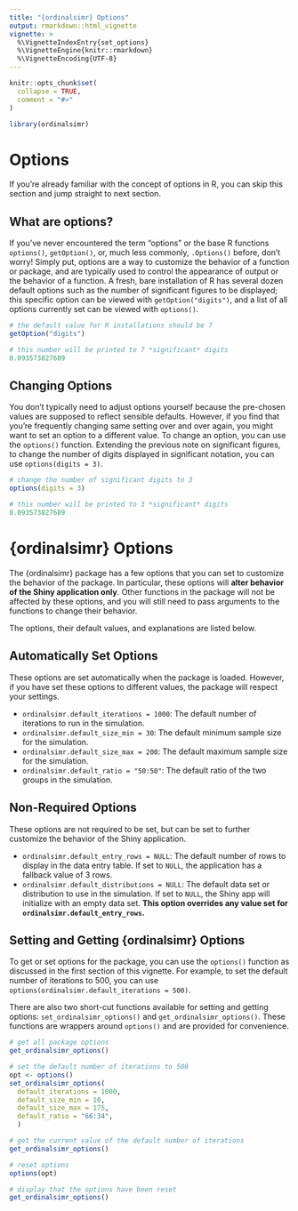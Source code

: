 ```yaml
---
title: "{ordinalsimr} Options"
output: rmarkdown::html_vignette
vignette: >
  %\VignetteIndexEntry{set_options}
  %\VignetteEngine{knitr::rmarkdown}
  %\VignetteEncoding{UTF-8}
---
```


```r
knitr::opts_chunk$set(
  collapse = TRUE,
  comment = "#>"
)
```

```r
library(ordinalsimr)
```

# Options

If you're already familiar with the concept of options in R, you can skip this section and jump straight to next section.

## What are options?

If you've never encountered the term "options" or the base R functions `options()`, `getOption()`, or, much less commonly, `.Options()` before, don't worry! Simply put, options are a way to customize the behavior of a function or package, and are typically used to control the appearance of output or the behavior of a function. A fresh, bare installation of R has several dozen default options such as the number of significant figures to be displayed; this specific option can be viewed with `getOption("digits")`, and a list of all options currently set can be viewed with `options()`.

```r
# the default value for R installations should be 7
getOption("digits")

# this number will be printed to 7 *significant* digits
0.093573827689
```

## Changing Options

You don't typically need to adjust options yourself because the pre-chosen values are supposed to reflect sensible defaults. However, if you find that you're frequently changing same setting over and over again, you might want to set an option to a different value. To change an option, you can use the `options()` function. Extending the previous note on significant figures, to change the number of digits displayed in significant notation, you can use `options(digits = 3)`.

```r
# change the number of significant digits to 3
options(digits = 3)

# this number will be printed to 3 *significant* digits
0.093573827689
```


# {ordinalsimr} Options

The {ordinalsimr} package has a few options that you can set to customize the behavior of the package. In particular, these options will **alter behavior of the Shiny application only**. Other functions in the package will not be affected by these options, and you will still need to pass arguments to the functions to change their behavior.

The options, their default values, and explanations are listed below.

## Automatically Set Options

These options are set automatically when the package is loaded. However, if you have set these options to different values, the package will respect your settings.

* `ordinalsimr.default_iterations = 1000`: The default number of iterations to run in the simulation.
* `ordinalsimr.default_size_min = 30`: The default minimum sample size for the simulation.
* `ordinalsimr.default_size_max = 200`: The default maximum sample size for the simulation.
* `ordinalsimr.default_ratio = "50:50"`: The default ratio of the two groups in the simulation.

## Non-Required Options

These options are not required to be set, but can be set to further customize the behavior of the Shiny application.

* `ordinalsimr.default_entry_rows = NULL`: The default number of rows to display in the data entry table. If set to `NULL`, the application has a fallback value of 3 rows.
* `ordinalsimr.default_distributions = NULL`: The default data set or distribution to use in the simulation. If set to `NULL`, the Shiny app will initialize with an empty data set. **This option overrides any value set for `ordinalsimr.default_entry_rows`.**


## Setting and Getting {ordinalsimr} Options

To get or set options for the package, you can use the `options()` function as discussed in the first section of this vignette. For example, to set the default number of iterations to 500, you can use `options(ordinalsimr.default_iterations = 500)`.

There are also two short-cut functions available for setting and getting options: `set_ordinalsimr_options()` and `get_ordinalsimr_options()`. These functions are wrappers around `options()` and are provided for convenience.

```r
# get all package options
get_ordinalsimr_options()

# set the default number of iterations to 500
opt <- options()
set_ordinalsimr_options(
  default_iterations = 1000,
  default_size_min = 10,
  default_size_max = 175,
  default_ratio = "66:34",
  )

# get the current value of the default number of iterations
get_ordinalsimr_options()

# reset options
options(opt)

# display that the options have been reset
get_ordinalsimr_options()
```








